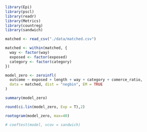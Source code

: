 ```r
library(Epi)
library(pscl)
library(readr)
library(Metrics)
library(countreg)
library(sandwich)
```


```r
matched <- read_csv("./data/matched.csv")

matched <- within(matched, {
  way <- factor(way)
  exposed <- factor(exposed)
  category <- factor(category)
})
```


```r
model_zero <- zeroinfl(
  outcome ~ exposed + length + way + category + comerce_ratio,
  data = matched, dist = "negbin", EM = TRUE
)

summary(model_zero)
```


```r
round(ci.lin(model_zero, Exp = T),2)
```


```r
rootogram(model_zero, max=40)
```

```r
# coeftest(model, vcov = sandwich)
```

